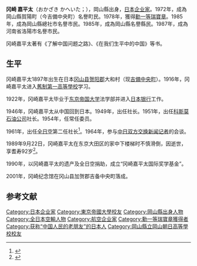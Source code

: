 {{Infobox person
|honorific_prefix = 
|name = 岡崎嘉平太
|honorific_suffix = 
|image = 
|image_size = 
|alt = 
|caption = 
|native_name = 岡崎 嘉平太
|native_name_lang = ja
|romaji = Okazaki Kaheita
|gender = 男
|birth_date = {{Birth date|1897|4|16}}
|birth_place = {{flag|Japan|1870}}[[岡山縣|岡山縣]][[賀陽郡|賀陽郡]]大和村（现[[吉備中央町|吉備中央町]]）
|death_date = {{Death date and age|1989|9|22|1897|4|16}}
|death_place = {{JPN}}[[东京都|东京都]][[大田区|大田区]]
|death_cause  = {{link-ja|急性硬脑膜下血肿|急性硬膜下血腫}}
|nationality = {{JPN}}
|education = 
|alma_mater = [[东京帝国大学|东京帝国大学]]法学部政治学科
|occupation = [[實業家|實業家]]
|organization = 
|agent = 
|known_for = 
|title = 第2任[[全日本空輸|全日本空輸]]社长
|term = 1961年－1967年
|predecessor = {{link-ja|美土路昌一|美土路昌一}}
|successor = [[森村勇|森村勇]]
|spouse = 冈崎时子<ref>{{cite web|author=姜中凱|url=https://www.yzzk.com/cfm/content_archive.cfm?id=1518492060338&docissue=2018-08|title=岡崎的一身正氣與風度|publisher=[[亞洲週刊|亞洲週刊]]第32卷 8期|date=2018-02-23|accessdate=2019-04-10}}</ref><ref>{{cite web|url=http://japan.people.com.cn/GB/35469/35478/4674450.html|title=江泽民出访日本纪实|publisher=新闻午报|date=2006-08-07|accessdate=2019-04-10|archive-date=2019-07-31|archive-url=https://web.archive.org/web/20190731165905/http://japan.people.com.cn/GB/35469/35478/4674450.html}}</ref>
|children = 长子：冈崎彬
|parents = 父：冈崎鹤太郎
|relatives = 
|awards = [[瑞寶大綬章|勋一等瑞宝章]]（1978年）
|website = {{URL|http://www.okazaki-kaheita.jp}}
|past = 
*[[日本银行|日本银行]]总行营业调查员、外汇局次长、参事（1922年－1939年）
*[[华兴商业银行|华兴商业银行]]（上海）理事（1939年）
*日本驻[[汪精卫政权|汪精卫政权]]大使馆参赞（1943年）
*{{link-ja|池贝|池貝|池贝铁工}}社长（1949年－1951年）
*[[科斯莫石油公司|丸善石油]]社长（1951年）
*[[全日本空輸|全日本空輸]]社长（1961年－1967年）
*日中综合贸易联络协议会会长（1964年）
*日中经济协会常任顾问（1972年）
}}
{{japanese|japanese=岡崎 嘉平太|kana=おかざき かへいた|romaji=Okazaki Kaheita}}

'''冈崎 嘉平太'''（おかざき かへいた；{{bd|1897年|4月16日|1989年|9月22日|catIdx=Okazaki Kaheita}}），岡山縣出身，[[日本|日本]][[企业家|企业家]]。1972年，成為岡山縣賀陽町（今吉備中央町）名譽町民。1978年，獲得[[勳一等瑞寶章|勳一等瑞寶章]]。1985年，成為岡山縣總社市名譽市民。1985年，成為岡山縣名譽縣民。1987年，成為河南省洛陽市名譽市民。

冈崎嘉平太著有《了解中国问题之路》、《在我们生平中的中国》等书。

== 生平 ==
冈崎嘉平太1897年出生在日本[[冈山县|冈山县]][[贺阳郡|贺阳郡]]大和村（现[[吉備中央町|吉備中央町]]）。1916年，冈崎嘉平太进入[[舊制第一高等學校|舊制第一高等學校]]学习。

1922年，冈崎嘉平太毕业于[[东京帝国大学|东京帝国大学]]法学部并进入[[日本银行|日本银行]]工作。

1946年，冈崎嘉平太从中国回到日本。1949年，出任{{link-ja|池貝|池贝铁工}}社长。1951年，出任[[科斯莫石油公司|科斯莫石油公司]]社长。1954年，任{{link-ja|日本国際貿易促進協会|日本国際貿易促進協会}}常任委员。

1961年，出任[[全日空|全日空]]第二任社长<ref>{{cite web|url=http://www.anahd.co.jp/en/investors/data/pdf/annual/report/csr2007_all.pdf|title=CSR Report 2007|publisher=[[全日本空輸|全日本空輸]]|accessdate=2019-04-09|pages=10|archive-date=2019-08-01|archive-url=https://web.archive.org/web/20190801014859/http://www.anahd.co.jp/en/investors/data/pdf/annual/report/csr2007_all.pdf}}</ref>。1964年，参与[[中日双方交换新闻记者的会谈纪要|中日双方交换新闻记者]]的会谈。

1989年9月22日，冈崎嘉平太在东京大田区的家中下楼梯时不慎滑倒，因{{link-ja|急性硬脑膜下血肿|急性硬膜下血腫}}逝世，享耆寿92岁<ref>{{cite web|author=姜中凱|url=https://www.yzzk.com/cfm/content_archive.cfm?id=1518492060197&docissue=2018-08|title=中日交往傳奇追念岡崎嘉平太|publisher=[[亞洲週刊|亞洲週刊]]第32卷 8期|date=2018-02-23|accessdate=2019-04-10|archive-date=2019-08-04|archive-url=https://web.archive.org/web/20190804124614/https://www.yzzk.com/cfm/content_archive.cfm?id=1518492060197&docissue=2018-08}}</ref>。

1990年，以冈崎嘉平太的遗产及全日空捐助，成立“冈崎嘉平太国际奖学基金”。

2001年，冈崎纪念馆在冈山县加贺郡吉备中央町落成。

== 参考文献 ==
{{reflist}}

{{start box}}
{{s-bus}}
{{s-before|{{link-ja|美土路昌一|美土路昌一}}}}
{{s-title|[[全日本空輸|全日本空輸]]社長|1961年－1967年|第2代}}
{{s-after|[[森村勇|森村勇]]}}
{{end box}}

{{DEFAULTSORT:Okazaki Kaheita}}

[[Category:日本企业家|Category:日本企业家]]
[[Category:東京帝國大學校友|Category:東京帝國大學校友]]
[[Category:岡山縣出身人物|Category:岡山縣出身人物]]
[[Category:全日本空輸人物|Category:全日本空輸人物]]
[[Category:航空企业家|Category:航空企业家]]
[[Category:勳一等瑞寶章獲得者|Category:勳一等瑞寶章獲得者]]
[[Category:获称“中国人民的老朋友”的日本人|Category:获称“中国人民的老朋友”的日本人]]
[[Category:岡山縣立岡山朝日高等學校校友|Category:岡山縣立岡山朝日高等學校校友]]